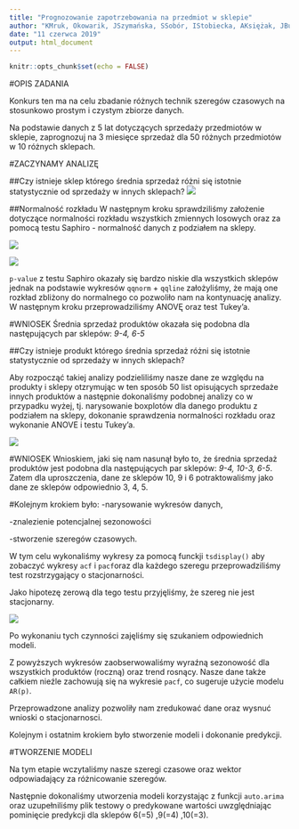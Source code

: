 ```yaml
---
title: "Prognozowanie zapotrzebowania na przedmiot w sklepie"
author: "KMruk, Okowarik, JSzymańska, SSobór, IStobiecka, AKsiężak, JBujnowicz"
date: "11 czerwca 2019"
output: html_document
---
```


```r
knitr::opts_chunk$set(echo = FALSE)
```

#OPIS ZADANIA

Konkurs ten ma na celu zbadanie różnych technik szeregów czasowych na stosunkowo prostym i czystym zbiorze danych.

Na podstawie danych z 5 lat dotyczących sprzedaży przedmiotów w sklepie, zaprognozuj na 3 miesięce sprzedaż dla 50 różnych przedmiotów w 10 różnych sklepach.

#ZACZYNAMY ANALIZĘ

##Czy istnieje sklep którego średnia sprzedaż różni się istotnie statystycznie od sprzedaży w innych sklepach?
![](an.png)

##Normalność rozkładu
W następnym kroku sprawdziliśmy założenie dotyczące normalności rozkładu wszystkich zmiennych losowych oraz za pomocą testu Saphiro - normalność danych z podziałem na sklepy.

![](pvalue.png)

![](qq.png)

`p-value` z testu Saphiro okazały się bardzo niskie dla wszystkich sklepów jednak na podstawie wykresów `qqnorm` + `qqline` założyliśmy, że mają one rozkład zbliżony do normalnego co pozwoliło nam na kontynuację analizy.
W następnym kroku przeprowadziliśmy ANOVĘ oraz test Tukey'a.



#WNIOSEK
Średnia sprzedaż produktów okazała się podobna dla następujących par sklepów: _9-4, 6-5_

##Czy istnieje produkt którego średnia sprzedaż różni się istotnie statystycznie od sprzedaży w innych sklepach? 

Aby rozpocząć takiej analizy podzieliliśmy nasze dane ze względu na produkty i sklepy otzrymując w ten sposób 50 list opisujących sprzedaże innych produktów a następnie dokonaliśmy podobnej analizy co w przypadku wyżej, tj. narysowanie boxplotów dla danego produktu z podziałem na sklepy, dokonanie sprawdzenia normalności rozkładu oraz wykonanie ANOVE i testu Tukey'a.

![](an50.png)

#WNIOSEK
Wnioskiem, jaki się nam nasunął było to, że średnia sprzedaż produktów jest podobna dla następujących par sklepów: _9-4, 10-3, 6-5_. Zatem dla uproszczenia, dane ze sklepów 10, 9 i 6 potraktowaliśmy jako dane ze sklepów odpowiednio 3, 4, 5.

#Kolejnym krokiem było:
-narysowanie wykresów danych, 

-znalezienie potencjalnej sezonowości  

-stworzenie szeregów czasowych. 

W tym celu wykonaliśmy wykresy za pomocą funckji `tsdisplay()` aby zobaczyć wykresy `acf` i `pacf`oraz dla każdego szeregu przeprowadziliśmy test rozstrzygający o stacjonarności.

Jako hipotezę zerową dla tego testu przyjęliśmy, że szereg nie jest stacjonarny.

![](Rplot.png)



Po wykonaniu tych czynności zajęliśmy się szukaniem odpowiednich modeli.

Z powyższych wykresów zaobserwowaliśmy wyraźną sezonowość dla wszystkich produktów (roczną) oraz trend rosnący. Nasze dane także całkiem nieźle zachowują się na wykresie `pacf`, co sugeruje użycie modelu `AR(p)`.

Przeprowadzone analizy pozwoliły nam zredukować dane oraz wysnuć wnioski o stacjonarnosci. 

Kolejnym i ostatnim krokiem było stworzenie modeli i dokonanie predykcji.

#TWORZENIE MODELI

Na tym etapie wczytaliśmy  nasze szeregi czasowe oraz wektor odpowiadający za różnicowanie szeregów. 

Następnie dokonaliśmy utworzenia modeli korzystając z funkcji `auto.arima` oraz uzupełniliśmy plik testowy o predykowane wartości uwzględniając pominięcie predykcji dla sklepów 6(=5) ,9(=4) ,10(=3).





